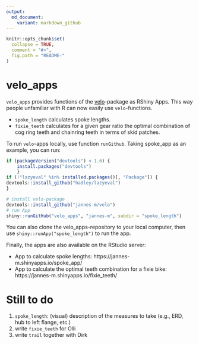 ```yaml
---
output:
  md_document:
    variant: markdown_github
---
```


<!-- README.md is generated from README.Rmd. Please edit that file -->

```r
knitr::opts_chunk$set(
  collapse = TRUE,
  comment = "#>",
  fig.path = "README-"
)
```
# velo_apps
`velo_apps` provides functions of the [velo](https://github.com/jannes-m/velo)-package as RShiny Apps. This way people unfamiliar with R can now easily use `velo`-functions.

* `spoke_length` calculates spoke lengths.
* `fixie_teeth` calculates for a given gear ratio the optimal combination of cog ring teeth and chainring teeth in terms of skid patches.


To run `velo`-apps locally, use function `runGithub`. Taking spoke_app as an example, you can run:
```r
if (packageVersion("devtools") < 1.6) {
    install.packages("devtools")    
    }
if (!"lazyeval" %in% installed.packages()[, "Package"]) {
devtools::install_github("hadley/lazyeval")  
}

# install velo-package
devtools::install_github("jannes-m/velo")
# run App
shiny::runGitHub("velo_apps", "jannes-m", subdir = "spoke_length")
```

You can also clone the velo_apps-repository to your local computer, then use `shiny::runApp("spoke_length")` to run the app.

Finally, the apps are also available on the RStudio server:

- App to calculate spoke lengths: https://jannes-m.shinyapps.io/spoke_app/
- App to calculate the optimal teeth combination for a fixie bike: https://jannes-m.shinyapps.io/fixie_teeth/


# Still to do

1. `spoke_length`: (visual) description of the measures to take (e.g., ERD, hub to left flange, etc.)
2. write `fixie_teeth` for Olli
3. write `trail` together with Dirk

